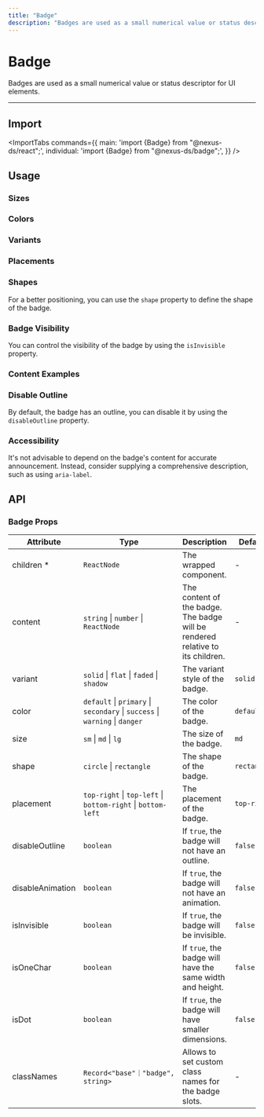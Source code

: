 ```yaml
---
title: "Badge"
description: "Badges are used as a small numerical value or status descriptor for UI elements."
---
```



# Badge

Badges are used as a small numerical value or status descriptor for UI elements.

<ComponentLinks component="badge" rscCompatible />

---



## Import

<ImportTabs
  commands={{
    main: 'import {Badge} from "@nexus-ds/react";',
    individual: 'import {Badge} from "@nexus-ds/badge";',
  }}
/>

## Usage

<CodeDemo title="Usage" files={badgeContent.usage} />

### Sizes

<CodeDemo title="Sizes" files={badgeContent.sizes} />

### Colors

<CodeDemo title="Colors" files={badgeContent.colors} />

### Variants

<CodeDemo title="Variants" files={badgeContent.variants} />

### Placements

<CodeDemo title="Placements" files={badgeContent.placements} />

### Shapes

For a better positioning, you can use the `shape` property to define the shape of the badge.

<CodeDemo title="Shapes" files={badgeContent.shapes} />

### Badge Visibility

You can control the visibility of the badge by using the `isInvisible` property.

<CodeDemo title="Badge visibility" files={badgeContent.visibility} />

### Content Examples

<CodeDemo title="Content examples" files={badgeContent.contentExamples} />

### Disable Outline

By default, the badge has an outline, you can disable it by using the `disableOutline` property.

<CodeDemo title="Disable outline" files={badgeContent.disableOutline} />

### Accessibility

It's not advisable to depend on the badge's content for accurate announcement.
Instead, consider supplying a comprehensive description, such as using `aria-label`.

<CodeDemo title="Accessibility" files={badgeContent.a11y} />

<Spacer y={4} />

## API

### Badge Props

| Attribute        | Type                                                                        | Description                                                                    | Default     |
| ---------------- | --------------------------------------------------------------------------- | ------------------------------------------------------------------------------ | ----------- |
| children \*      | `ReactNode`                                                                 | The wrapped component.                                                         | -           |
| content          | `string` \| `number` \| `ReactNode`                                         | The content of the badge. The badge will be rendered relative to its children. | -           |
| variant          | `solid` \| `flat` \| `faded` \| `shadow`                                    | The variant style of the badge.                                                | `solid`     |
| color            | `default` \| `primary` \| `secondary` \| `success` \| `warning` \| `danger` | The color of the badge.                                                        | `default`   |
| size             | `sm` \| `md` \| `lg`                                                        | The size of the badge.                                                         | `md`        |
| shape            | `circle` \| `rectangle`                                                     | The shape of the badge.                                                        | `rectangle` |
| placement        | `top-right` \| `top-left` \| `bottom-right` \| `bottom-left`                | The placement of the badge.                                                    | `top-right` |
| disableOutline   | `boolean`                                                                   | If `true`, the badge will not have an outline.                                 | `false`     |
| disableAnimation | `boolean`                                                                   | If `true`, the badge will not have an animation.                               | `false`     |
| isInvisible      | `boolean`                                                                   | If `true`, the badge will be invisible.                                        | `false`     |
| isOneChar        | `boolean`                                                                   | If `true`, the badge will have the same width and height.                      | `false`     |
| isDot            | `boolean`                                                                   | If `true`, the badge will have smaller dimensions.                             | `false`     |
| classNames       | `Record<"base"｜"badge", string>`                                           | Allows to set custom class names for the badge slots.                          | -           |
